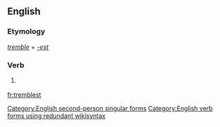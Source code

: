 ==English==

===Etymology===
''[[tremble]]'' + ''[[-est]]''

===Verb===
{{en-verb form}}

# {{context|archaic|lang=en}} {{form of|Second-person singular simple present form|tremble|lang=en}}

[[Category:English second-person singular forms]]
[[Category:English verb forms using redundant wikisyntax]]

[[fr:tremblest]]